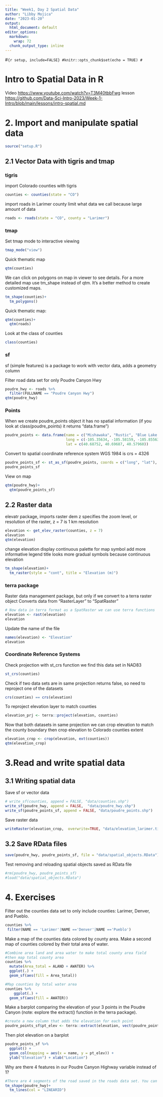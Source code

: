 ```yaml
---
title: "Week1, Day 2 Spatial Data"
author: "Libby Mojica"
date: "2023-01-20"
output:
  html_document: default
editor_options:
  markdown:
    wrap: 72
  chunk_output_type: inline
---
```


#```{r setup, include=FALSE}
#knitr::opts_chunk$set(echo = TRUE)
#```

# Intro to Spatial Data in R

Video <https://www.youtube.com/watch?v=T3M40tbbFwg> lesson
<https://github.com/Data-Sci-Intro-2023/Week-1-Intro/blob/main/lessons/intro-spatial.md>

# 2. Import and manipulate spatial data

```r
source("setup.R")
```

## 2.1 Vector Data with tigris and tmap

### tigris

import Colorado counties with tigris

```r
counties <- counties(state = "CO")
```

import roads in Larimer county limit what data we call because large
amount of data

```r

roads <- roads(state = "CO", county = "Larimer")
```

### tmap

Set tmap mode to interactive viewing

```r
tmap_mode("view")
```

Quick thematic map

```r
qtm(counties)
```

We can click on polygons on map in viewer to see details. For a more
detailed map use tm_shape instead of qtm. It's a better method to create
customized maps.

```r
tm_shape(counties)+ 
  tm_polygons()
```

Quick thematic map:

```r
qtm(counties)+
  qtm(roads)
```

Look at the class of counties

```r
class(counties)
```

### sf

sf (simple features) is a package to work with vector data, adds a
geometry column

Filter road data set for only Poudre Canyon Hwy

```r
poudre_hwy <- roads %>% 
  filter(FULLNAME == "Poudre Canyon Hwy")
qtm(poudre_hwy)
```

### Points

When we create poudre_points object it has no spatial information (if
you look at class(poudre_points) it returns "data.frame")

```r
poudre_points <- data.frame(name = c("Mishawaka", "Rustic", "Blue Lake Trailhead"),
                            long = c(-105.35634, -105.58159, -105.85563),
                            lat = c(40.68752, 40.69687, 40.57960))
```

Convert to spatial coordinate reference system WGS 1984 is crs = 4326

```r
poudre_points_sf <- st_as_sf(poudre_points, coords = c("long", "lat"), crs = 4326)
poudre_points_sf
```

View on map

```r
qtm(poudre_hwy)+
  qtm(poudre_points_sf)
```

## 2.2 Raster data

elevatr package, imports raster dem z specifies the zoom level, or
resolution of the raster, z = 7 is 1 km resolution

```r
elevation <- get_elev_raster(counties, z = 7)
elevation
qtm(elevation)
```

change elevation display continuous palette for map symbol add more
informative legend title looks more gradual symbols because continuous
elevation

```r
tm_shape(elevation)+
  tm_raster(style = "cont", title = "Elevation (m)")
```

### terra package

Raster data management package, but only if we convert to a terra raster
object Converts data from "RasterLayer" to "SpatRaster"

```r
# Now data in terra format as a SpatRaster we can use terra functions
elevation <- rast(elevation)
elevation
```

Update the name of the file

```r
names(elevation) <- "Elevation"
elevation
```

### Coordinate Reference Systems

Check projection with st_crs function we find this data set in NAD83

```r
st_crs(counties)
```

Check if two data sets are in same projection returns false, so need to
reproject one of the datasets

```r
crs(counties) == crs(elevation)
```

To reproject elevation layer to match counties

```r
elevation_prj <- terra::project(elevation, counties)
```

Now that both datasets in same projection we can crop elevation to match
the county boundary 
then crop elevation to Colorado counties extent

```r
elevation_crop <- crop(elevation, ext(counties))
qtm(elevation_crop)
```

# 3.Read and write spatial data
## 3.1 Writing spatial data
Save sf or vector data

```r
# write_sf(counties, append = FALSE, "data/counties.shp")
write_sf(poudre_hwy, append = FALSE,  "data/poudre_hwy.shp")
write_sf(poudre_points_sf, append = FALSE, "data/poudre_points.shp")
```

Save raster data

```r
writeRaster(elevation_crop,  overwrite=TRUE, "data/elevation_larimer.tif")
```

## 3.2 Save RData files

```r
save(poudre_hwy, poudre_points_sf, file = "data/spatial_objects.RData")
```

Test removing and reloading spatial objects saved as RData file

```r
#rm(poudre_hwy, poudre_points_sf)
#load("data/spatial_objects.RData")
```

# 4. Exercises

Filter out the counties data set to only include counties:
Larimer, Denver, and Pueblo.
```r
counties %>%
 filter(NAME == 'Larimer'|NAME =='Denver'|NAME =='Pueblo')
```

Make a map of the counties data colored by county area. Make a second map of counties colored by their total area of water.
```r
#Combine area land and area water to make total county area field
#then map total county area
counties %>%
  mutate(Area_total = ALAND + AWATER) %>% 
  ggplot(.) +
  geom_sf(aes(fill = Area_total))
```

```r
#Map counties by total water area
counties %>%
    ggplot(.) +
  geom_sf(aes(fill = AWATER))
```


Make a barplot comparing the elevation of your 3 points in the Poudre Canyon (note: explore the extract() function in the terra package).
```r
#create a new column that adds the elevation for each point
poudre_points_sf$pt_elev <- terra::extract(elevation, vect(poudre_points_sf))[,2]
```

Then plot elevation on a barplot
```r
poudre_points_sf %>% 
  ggplot() +
  geom_col(mapping = aes(x = name, y = pt_elev)) + 
  ylab("Elevation") + xlab("Location")
```

Why are there 4 features in our Poudre Canyon Highway variable instead of 1?
```r
#There are 4 segments of the road saved in the roads data set. You can see them plotted by column LINEARID
tm_shape(poudre_hwy)+
  tm_lines(col = "LINEARID")

```

